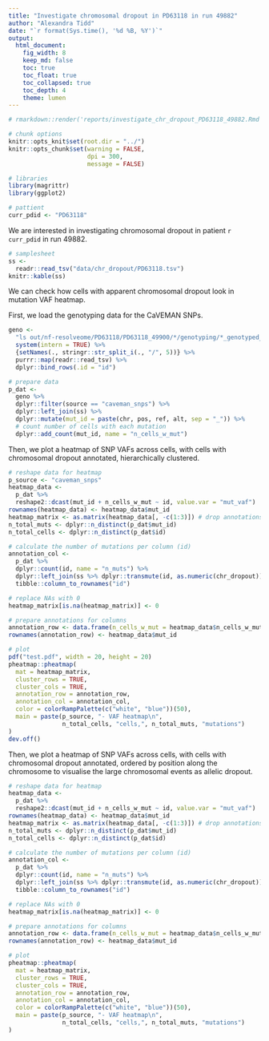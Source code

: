 ```yaml
---
title: "Investigate chromosomal dropout in PD63118 in run 49882"
author: "Alexandra Tidd"
date: "`r format(Sys.time(), '%d %B, %Y')`"
output:
  html_document:
    fig_width: 8
    keep_md: false
    toc: true
    toc_float: true
    toc_collapsed: true
    toc_depth: 4
    theme: lumen
---
```


```r
# rmarkdown::render('reports/investigate_chr_dropout_PD63118_49882.Rmd', output_file = 'investigate_chr_dropout_PD63118_49882.html', output_dir = 'reports/')

# chunk options
knitr::opts_knit$set(root.dir = "../")
knitr::opts_chunk$set(warning = FALSE,
                      dpi = 300,
                      message = FALSE)

# libraries
library(magrittr)
library(ggplot2)

# pattient
curr_pdid <- "PD63118"
```

We are interested in investigating chromosomal dropout in patient `r curr_pdid`
in run 49882.

```r
# samplesheet
ss <-
  readr::read_tsv("data/chr_dropout/PD63118.tsv")
knitr::kable(ss)
```

We can check how cells with apparent chromosomal dropout look in mutation VAF 
heatmap.

First, we load the genotyping data for the CaVEMAN SNPs.

```r
geno <-
  "ls out/nf-resolveome/PD63118/PD63118_49900/*/genotyping/*_genotyped_mutations.tsv" %>%
  system(intern = TRUE) %>%
  {setNames(., stringr::str_split_i(., "/", 5))} %>%
  purrr::map(readr::read_tsv) %>%
  dplyr::bind_rows(.id = "id")

# prepare data
p_dat <-
  geno %>%
  dplyr::filter(source == "caveman_snps") %>%
  dplyr::left_join(ss) %>%
  dplyr::mutate(mut_id = paste(chr, pos, ref, alt, sep = "_")) %>%
  # count number of cells with each mutation
  dplyr::add_count(mut_id, name = "n_cells_w_mut")
```

Then, we plot a heatmap of SNP VAFs across cells, with cells with chromosomal
dropout annotated, hierarchically clustered.

```r
# reshape data for heatmap
p_source <- "caveman_snps"
heatmap_data <-
  p_dat %>%
  reshape2::dcast(mut_id + n_cells_w_mut ~ id, value.var = "mut_vaf")
rownames(heatmap_data) <- heatmap_data$mut_id
heatmap_matrix <- as.matrix(heatmap_data[, -c(1:3)]) # drop annotations
n_total_muts <- dplyr::n_distinct(p_dat$mut_id)
n_total_cells <- dplyr::n_distinct(p_dat$id)

# calculate the number of mutations per column (id)
annotation_col <-
  p_dat %>%
  dplyr::count(id, name = "n_muts") %>%
  dplyr::left_join(ss %>% dplyr::transmute(id, as.numeric(chr_dropout))) %>%
  tibble::column_to_rownames("id")

# replace NAs with 0
heatmap_matrix[is.na(heatmap_matrix)] <- 0

# prepare annotations for columns
annotation_row <- data.frame(n_cells_w_mut = heatmap_data$n_cells_w_mut)
rownames(annotation_row) <- heatmap_data$mut_id

# plot
pdf("test.pdf", width = 20, height = 20)
pheatmap::pheatmap(
  mat = heatmap_matrix,
  cluster_rows = TRUE,
  cluster_cols = TRUE,
  annotation_row = annotation_row,
  annotation_col = annotation_col,
  color = colorRampPalette(c("white", "blue"))(50),
  main = paste(p_source, "- VAF heatmap\n",
               n_total_cells, "cells,", n_total_muts, "mutations")
)
dev.off()
```

Then, we plot a heatmap of SNP VAFs across cells, with cells with chromosomal
dropout annotated, ordered by position along the chromosome to visualise the
large chromosomal events as allelic dropout.

```r
# reshape data for heatmap
heatmap_data <-
  p_dat %>%
  reshape2::dcast(mut_id + n_cells_w_mut ~ id, value.var = "mut_vaf")
rownames(heatmap_data) <- heatmap_data$mut_id
heatmap_matrix <- as.matrix(heatmap_data[, -c(1:3)]) # drop annotations
n_total_muts <- dplyr::n_distinct(p_dat$mut_id)
n_total_cells <- dplyr::n_distinct(p_dat$id)

# calculate the number of mutations per column (id)
annotation_col <-
  p_dat %>%
  dplyr::count(id, name = "n_muts") %>%
  dplyr::left_join(ss %>% dplyr::transmute(id, as.numeric(chr_dropout))) %>%
  tibble::column_to_rownames("id")

# replace NAs with 0
heatmap_matrix[is.na(heatmap_matrix)] <- 0

# prepare annotations for columns
annotation_row <- data.frame(n_cells_w_mut = heatmap_data$n_cells_w_mut)
rownames(annotation_row) <- heatmap_data$mut_id

# plot
pheatmap::pheatmap(
  mat = heatmap_matrix,
  cluster_rows = TRUE,
  cluster_cols = TRUE,
  annotation_row = annotation_row,
  annotation_col = annotation_col,
  color = colorRampPalette(c("white", "blue"))(50),
  main = paste(p_source, "- VAF heatmap\n",
               n_total_cells, "cells,", n_total_muts, "mutations")
)
```